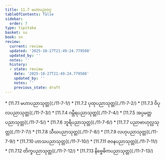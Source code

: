 ```yaml
---
title: 11.7 မဟာပညဝဂ္ဂ
tableOfContents: false
sidebar:
  order: 7
type: tipitaka
basket: su
book: sn
review:
  current: review
  updated: '2025-10-27T21:49:24.779508'
  updated_by: ''
  notes: ''
  history:
  - state: review
    date: '2025-10-27T21:49:24.779508'
    updated_by: ''
    notes: ''
    previous_state: draft
---
```



<ReviewStatus review={frontmatter.review} showDetails={true} />

<HypothesisAnnotation frontmatter={frontmatter} />

<DynamicBreadcrumb />



<TableOfContents book="sn" section="11.7">
* [11.7.1 မဟာပညာသုတ္တ](./11-7-1/)
* [11.7.2 ပုထုပညာသုတ္တ](./11-7-2/)
* [11.7.3 ဝိပုလပညာသုတ္တ](./11-7-3/)
* [11.7.4 ဂမ္ဘီရပညာသုတ္တ](./11-7-4/)
* [11.7.5 အပ္ပမတ္တပညာသုတ္တ](./11-7-5/)
* [11.7.6 ဘူရိပညာသုတ္တ](./11-7-6/)
* [11.7.7 ပညာဗာဟုလ္လသုတ္တ](./11-7-7/)
* [11.7.8 သီဃပညာသုတ္တ](./11-7-8/)
* [11.7.9 လဟုပညာသုတ္တ](./11-7-9/)
* [11.7.10 ဟာသပညာသုတ္တ](./11-7-10/)
* [11.7.11 ဇဝနပညာသုတ္တ](./11-7-11/)
* [11.7.12 တိက္ခပညာသုတ္တ](./11-7-12/)
* [11.7.13 နိဗ္ဗေဓိကပညာသုတ္တ](./11-7-13/)
</TableOfContents>